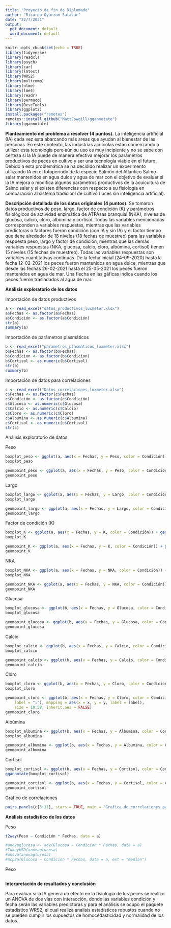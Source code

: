 ```yaml
---
title: "Proyecto de fin de Diplomado"
author: "Ricardo Oyarzun Salazar"
date: "22/7/2021"
output:
  pdf_document: default
  word_document: default
---
```


```r
knitr::opts_chunk$set(echo = TRUE)
library(tidyverse)
library(readxl)
library(psych)
library(car)
library(lmtest)
library(WRS2)
library(multcomp)
library(nlme)
library(lme4)
library(readr)
library(permuco)
library(DescTools)
library(ggplot2)
install.packages("remotes")
remotes::install_github("MattCowgill/ggannotate")
library(ggannotate)
```


__Planteamiento del problema a resolver (4 puntos).__
La inteligencia artificial (IA) cada vez esta abarcando más areas que ayudan al bienestar de las personas. En este contexto, las industrias acuícolas están comenzando a utilizar esta tecnología pero aún su uso es muy incipiente y no se sabe con certeza si la IA puede de manera efectiva mejorar los parámetros productivos de peces en cultivo y ser una tecnología viable en el futuro. Debido a esta problemática se ha decidido realizar un experimento utilizando IA en el fotoperiodo de la especie Salmón del Atlantico Salmo salar mantenidos en agua dulce y agua de mar con el objetivo de evaluar si la IA mejora o modifica algunos parámetros productivos de la acuicultura de Salmo salar y si existen diferencias con respecto a su fisiología en comparación al sistema tradicionl de cultivo (luces sin inteligencia artificial).

__Descripción detallada de los datos originales (4 puntos).__
Se tomaron datos productivos de peso, largo, factor de condición (K) y parámetros fisiológicos de actividad enzimática de ATPAsas branquial (NKA), niveles de glucosa, calcio, cloro, albúmina y cortisol. Todas las variables mencionadas corresponden a variables respuestas, mientras que las variables predictoras o factores fueron condición (con IA y sin IA) y el factor tiempo que tiene alrededor de 18 niveles (18 fechas de muestreo) para las variables respuesta peso, largo y factor de condición, mientras que las demás variables respuestas (NKA, glucosa, calcio, cloro, albúmina, cortisol) tienen 15 niveles (15 fechas de muestreo). Todas las variables respuestas son variables cuantitativas continuas. De la fecha inicial (24-09-2020) hasta la fecha 12-02-2021 los peces fueron mantenidos en agua dulce, mientras que desde las fechas 26-02-2021 hasta el 25-05-2021 los peces fueron mantenidos en agua de mar. Una flecha en las gáficas indica cuando los peces fueron trasladados al agua de mar.  


__Análisis exploratorio de los datos__

Importación de datos productivos

```r
a <- read_excel("datos_productivos_luxmeter.xlsx")
a$Fechas <- as.factor(a$Fechas)
a$Condición <- as.factor(a$Condición)
str(a)
summary(a)
```



Importación de parámetros plasmáticos


```r
b <- read_excel("parametros_plasmaticos_luxmeter.xlsx")
b$Fechas <- as.factor(b$Fechas)
b$Condicion <- as.factor(b$Condicion)
b$Cortisol <- as.numeric(b$Cortisol)
str(b)
summary(b)
```


Importación de datos para correlaciones

```r
c <- read_excel("Datos_correlaciones_luxmeter.xlsx")
c$Fechas <- as.factor(c$Fechas)
c$Condición <- as.factor(c$Condición)
c$Glucosa <- as.numeric(c$Glucosa)
c$Calcio <- as.numeric(c$Calcio)
c$Cloro <- as.numeric(c$Cloro)
c$Albumina <- as.numeric(c$Albumina)
c$Cortisol <- as.numeric(c$Cortisol)
str(c)
```


Análisis exploratorio de datos

Peso

```r
boxplot_peso <- ggplot(a, aes(x = Fechas, y = Peso, color = Condición)) + geom_boxplot() + labs( x = "Fechas de muestreo", y = "Peso (gr)") + theme(axis.text.x = element_text(angle = 20), legend.position = c(0.1,0.8)) + stat_summary(fun = mean, shape = 22, position = position_dodge(width = 0.75)) + geom_text(data = data.frame(x = c(11.421281756838, 11.421281756838), y = c(252.79800199825, 252.79800199825), label = c("", "↓")), mapping = aes(x = x, y = y, label = label), size = 10.58, inherit.aes = FALSE)
boxplot_peso

geompoint_peso <- ggplot(a, aes(x = Fechas, y = Peso, color = Condición)) + geom_point(position = position_jitterdodge(jitter.width = 0.3, dodge.width = 0.3)) + labs( x = "Fechas de muestreo", y = "Peso (gr)") + theme(axis.text.x = element_text(angle = 20), legend.position = c(0.1,0.8)) + geom_text(data = data.frame(x = 11.4929019465336, y = 370.423497046294, label = "↓"), mapping = aes(x = x, y = y, label = label), size = 10.58, inherit.aes = FALSE)
geompoint_peso
```





Largo

```r
boxplot_largo <- ggplot(a, aes(x = Fechas, y = Largo, color = Condición)) + geom_boxplot() + labs( x = "Fechas de muestreo", y = "Largo (cm)") + theme(axis.text.x = element_text(angle = 20), legend.position = c(0.1,0.8)) + stat_summary(fun = mean, shape = 22, position = position_dodge(width = 0.75)) + geom_text(data = data.frame(x = 11.452862434858, y = 30.2220318334214, label = "↓"), mapping = aes(x = x, y = y, label = label), size = 10.58, inherit.aes = FALSE)
boxplot_largo

geompoint_largo <- ggplot(a, aes(x = Fechas, y = Largo, color = Condición)) + geom_point(position = position_jitterdodge(jitter.width = 0.3, dodge.width = 0.3)) + labs( x = "Fechas de muestreo", y = "Largo (cm)") + theme(axis.text.x = element_text(angle = 20), legend.position = c(0.1,0.8)) + geom_text(data = data.frame(x = 11.4291694615725, y = 31.0850767676125, label = "↓"), mapping = aes(x = x, y = y, label = label), size = 10.58, inherit.aes = FALSE)
geompoint_largo
```


Factor de condición (K)

```r
boxplot_K <- ggplot(a, aes(x = Fechas, y = K, color = Condición)) + geom_boxplot() + labs( x = "Fechas de muestreo", y = "Factor de condición (K)") + theme(axis.text.x = element_text(angle = 20), legend.position = c(0.2,0.2)) + stat_summary(fun = mean, shape = 22, position = position_dodge(width = 0.75)) + geom_text(data = data.frame(x = 11.4292750046114, y = 1.38809936254499, label = "↓"), mapping = aes(x = x, y = y, label = label), size = 10.58, inherit.aes = FALSE)
boxplot_K

geompoint_K <- ggplot(a, aes(x = Fechas, y = K, color = Condición)) + geom_point(position = position_jitterdodge(jitter.width = 0.3, dodge.width = 0.3)) + labs( x = "Fechas de muestreo", y = "Factor de condición (K)") + theme(axis.text.x = element_text(angle = 20), legend.position = c(0.2,0.2)) + geom_text(data = data.frame(x = 11.4772042897979, y = 1.42333122295923, label = "↓"), mapping = aes(x = x, y = y, label = label), size = 10.58, inherit.aes = FALSE)
geompoint_K
```


NKA

```r
boxplot_NKA <- ggplot(a, aes(x = Fechas, y = NKA, color = Condición)) + geom_boxplot() + labs( x = "Fechas de muestreo", y = "Actividad enzimática NKA (umoles ADP/mg proteina/hora)") + theme(axis.text.x = element_text(angle = 20), legend.position = c(0.1,0.8)) + stat_summary(fun = mean, shape = 22, position = position_dodge(width = 0.75)) + geom_text(data = data.frame(x = 11.4772042897979, y = 16.5883528852713, label = "↓"), mapping = aes(x = x, y = y, label = label), size = 10.58, inherit.aes = FALSE)
boxplot_NKA

geompoint_NKA <- ggplot(a, aes(x = Fechas, y = NKA, color = Condición)) + geom_point(position = position_jitterdodge(jitter.width = 0.3, dodge.width = 0.3)) + labs( x = "Fechas de muestreo", y = "Actividad enzimática NKA (umoles ADP/mg proteina/hora)") + theme(axis.text.x = element_text(angle = 20), legend.position = c(0.1,0.8)) + geom_text(data = data.frame(x = 11.5011689323912, y = 17.2186957365544, label = "↓"), mapping = aes(x = x, y = y, label = label), size = 10.58, inherit.aes = FALSE)
geompoint_NKA
```


Glucosa

```r
boxplot_glucosa <- ggplot(b, aes(x = Fechas, y = Glucosa, color = Condicion)) + geom_boxplot() + labs( x = "Fechas de muestreo", y = " Glucosa (mmol/L)") + theme(axis.text.x = element_text(angle = 20), legend.position = c(0.8,0.8)) + stat_summary(fun = mean, shape = 22, position = position_dodge(width = 0.75)) + geom_text(data = data.frame(x = 11.5002483814291, y = 12.9004219851579, label = "↓"), mapping = aes(x = x, y = y, label = label), size = 10.58, inherit.aes = FALSE)
boxplot_glucosa

geompoint_glucosa <- ggplot(b, aes(x = Fechas, y = Glucosa, color = Condicion)) + geom_point(position = position_jitterdodge(jitter.width = 0.3, dodge.width = 0.3)) + labs( x = "Fechas de muestreo", y = "Glucosa (mmol/L)") + theme(axis.text.x = element_text(angle = 20), legend.position = c(0.8,0.8)) + geom_text(data = data.frame(x = 11.452862434858, y = 14.5080165430836, label = "↓"), mapping = aes(x = x, y = y, label = label), size = 10.58, inherit.aes = FALSE)
geompoint_glucosa
```



Calcio

```r
boxplot_calcio <- ggplot(b, aes(x = Fechas, y = Calcio, color = Condicion)) + geom_boxplot() + labs( x = "Fechas de muestreo", y = "Calcio (mmol/L)") + theme(axis.text.x = element_text(angle = 20), legend.position = c(0.1,0.8)) + stat_summary(fun.y = mean, shape = 22, position = position_dodge(width = 0.75)) + geom_text(data = data.frame(x = 11.4839693511605, y = 5.84235851318247, label = "↓"), mapping = aes(x = x, y = y, label = label), size = 10.58, inherit.aes = FALSE)
boxplot_calcio

geompoint_calcio <- ggplot(b, aes(x = Fechas, y = Calcio, color = Condicion)) + geom_point(position = position_jitterdodge(jitter.width = 0.3, dodge.width = 0.3)) + labs( x = "Fechas de muestreo", y = "Calcio (mmol/L)") + theme(axis.text.x = element_text(angle = 20), legend.position = c(0.1,0.8)) + geom_text(data = data.frame(x = 11.5074846078101, y = 6.06622963058537, label = "↓"), mapping = aes(x = x, y = y, label = label), size = 10.58, inherit.aes = FALSE)
geompoint_calcio
```




Cloro

```r
boxplot_cloro <- ggplot(b, aes(x = Fechas, y = Cloro, color = Condicion)) + geom_boxplot() + labs( x = "Fechas de muestreo", y = "Cloro (mmol/L)") + theme(axis.text.x = element_text(angle = 20), legend.position = c(0.1,0.8)) + stat_summary(fun = mean, shape = 22, position = position_dodge(width = 0.75)) + geom_text(data = data.frame(x = 11.3257881705773, y = 258.718841483435, label = "↓"), mapping = aes(x = x, y = y, label = label), size = 10.58, inherit.aes = FALSE)
boxplot_cloro

geompoint_cloro <- ggplot(b, aes(x = Fechas, y = Cloro, color = Condicion)) + geom_point(position = position_jitterdodge(jitter.width = 0.3, dodge.width = 0.3)) + labs( x = "Fechas de muestreo", y = "Cloro (mmol/L)") + theme(axis.text.x = element_text(angle = 20), legend.position = c(0.1,0.8)) + geom_text(data = data.frame(x = 11.3019147740121, y = 263.0765260268, 
    label = "↓"), mapping = aes(x = x, y = y, label = label), 
    size = 10.58, inherit.aes = FALSE)
geompoint_cloro
```


Albúmina

```r
boxplot_albumina <- ggplot(b, aes(x = Fechas, y = Albumina, color = Condicion)) + geom_boxplot() + labs( x = "Fechas de muestreo", y = "Albumina (mmol/L)") + theme(axis.text.x = element_text(angle = 20), legend.position = c(0.1,0.8)) + stat_summary(fun = mean, shape = 22, position = position_dodge(width = 0.75)) + geom_text(data = data.frame(x = 11.4133491471997, y = 1.51119983533728, label = "↓"), mapping = aes(x = x, y = y, label = label), size = 10.58, inherit.aes = FALSE)
boxplot_albumina

geompoint_albumina <- ggplot(b, aes(x = Fechas, y = Albumina, color = Condicion)) + geom_point(position = position_jitterdodge(jitter.width = 0.3, dodge.width = 0.3)) + labs( x = "Fechas de muestreo", y = "Albumina (mmol/L)") + theme(axis.text.x = element_text(angle = 20), legend.position = c(0.1,0.8)) + geom_text(data = data.frame(x = 11.4371319899446, y = 1.50921177416825, label = "↓"), mapping = aes(x = x, y = y, label = label), size = 10.58, inherit.aes = FALSE)
geompoint_albumina
```



Cortisol

```r
boxplot_cortisol <- ggplot(b, aes(x = Fechas, y = Cortisol, color = Condicion)) + geom_boxplot() + labs( x = "Fechas de muestreo", y = "Cortisol (ng/mL)") + theme(axis.text.x = element_text(angle = 20), legend.position = c(0.1,0.8)) + stat_summary(fun = mean, shape = 22, position = position_dodge(width = 0.75))
ggannotate(boxplot_cortisol)

geompoint_cortisol <- ggplot(b, aes(x = Fechas, y = Cortisol, color = Condicion)) + geom_point(position = position_jitterdodge(jitter.width = 0.3, dodge.width = 0.3)) + labs( x = "Fechas de muestreo", y = "Cortisol (ng/mL)") + theme(axis.text.x = element_text(angle = 20), legend.position = c(0.1,0.8))
geompoint_cortisol
```



Grafico de correlaciones

```r
pairs.panels(c[3:11], stars = TRUE, main = "Grafica de correlaciones parámetros fisiológicos")
```



__Análisis estadístico de los datos__

Peso

```r
t2way(Peso ~ Condición * Fechas, data = a)

#anovaglucosa <- aov(Glucosa ~ Condicion * Fechas, data = a)
#TukeyHSD(anovaglucosa)
#anova(anovaglucosa)
#mcp2a(Glucosa ~ Condicion * Fechas, data = a, est = "median")
```


Peso

```r

```







__Interpretación de resultados y conclusión__

Para evaluar si la IA genera un efecto en la fisiología de los peces se realizo un ANOVA de dos vías con interacción, donde las variables condición y fecha serán las variables predictoras y para el análisis se ocupo el paquete estadístico WRS2, el cual realiza analisis estadísticos robustos cuando no se pueden cumplir los supuestos de homocedasticidad y normalidad de los datos.




